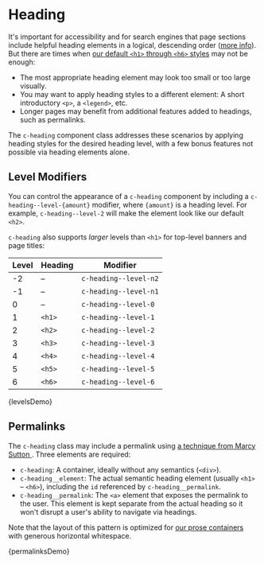 
<Meta title="Components/Heading" decorators={[withKnobs]} />

# Heading

It's important for accessibility and for search engines that page sections include helpful heading elements in a logical, descending order ([more info](https://dequeuniversity.com/assets/html/jquery-summit/html5/slides/headings.html)). But there are times when [our default `<h1>` through `<h6>` styles](/?path=/docs/design-typography--headings) may not be enough:

- The most appropriate heading element may look too small or too large visually.
- You may want to apply heading styles to a different element: A short introductory `<p>`, a `<legend>`, etc.
- Longer pages may benefit from additional features added to headings, such as permalinks.

The `c-heading` component class addresses these scenarios by applying heading styles for the desired heading level, with a few bonus features not possible via heading elements alone.

## Level Modifiers

You can control the appearance of a `c-heading` component by including a `c-heading--level-{amount}` modifier, where `{amount}` is a heading level. For example, `c-heading--level-2` will make the element look like our default `<h2>`.

`c-heading` also supports _larger_ levels than `<h1>` for top-level banners and page titles:

| Level | Heading | Modifier              |
| ----- | ------- | --------------------- |
| -2    | –       | `c-heading--level-n2` |
| -1    | –       | `c-heading--level-n1` |
| 0     | –       | `c-heading--level-0`  |
| 1     | `<h1>`  | `c-heading--level-1`  |
| 2     | `<h2>`  | `c-heading--level-2`  |
| 3     | `<h3>`  | `c-heading--level-3`  |
| 4     | `<h4>`  | `c-heading--level-4`  |
| 5     | `<h5>`  | `c-heading--level-5`  |
| 6     | `<h6>`  | `c-heading--level-6`  |

<Preview>
  <Story name="Levels" height="475px">
    {levelsDemo}
  </Story>
</Preview>

## Permalinks

The `c-heading` class may include a permalink using [a technique from Marcy Sutton ](http://codepen.io/marcysutton/pen/rLKvgZ). Three elements are required:

- `c-heading`: A container, ideally without any semantics (`<div>`).
- `c-heading__element`: The actual semantic heading element (usually `<h1>` – `<h6>`), including the `id` referenced by `c-heading__permalink`.
- `c-heading__permalink`: The `<a>` element that exposes the permalink to the user. This element is kept separate from the actual heading so it won't disrupt a user's ability to navigate via headings.

Note that the layout of this pattern is optimized for [our prose containers](/?path=/docs/objects-container--prose#prose) with generous horizontal whitespace.

<Preview>
  <Story name="Permalinks" height="300px">
    {permalinksDemo}
  </Story>
</Preview>
